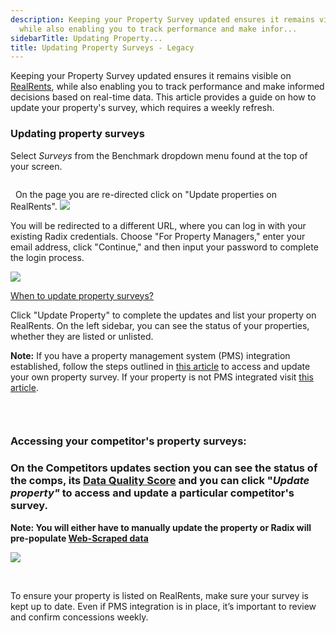 ```yaml
---
description: Keeping your Property Survey updated ensures it remains visible on RealRentskbarticlezendeskradix
  while also enabling you to track performance and make infor...
sidebarTitle: Updating Property...
title: Updating Property Surveys - Legacy
---
```


Keeping your Property Survey updated ensures it remains visible on [RealRents](kb://article/zendesk:radix:32826267937933), while also enabling you to track performance and make informed decisions based on real-time data. This article provides a guide on how to update your property's survey, which requires a weekly refresh.


### Updating property surveys


Select *Surveys* from the Benchmark dropdown menu found at the top of your screen. 


<Frame>
  <img src="/images/radix/a531f15a1b4eee5e8998a0bd8d77f731ccc61146.png" alt="" />
</Frame>


   On the page you are re-directed click on "Update properties on RealRents".  ![](/images/radix/262cd5960608b546dde73312c72c0247a8370a85.png)


You will be redirected to a different URL, where you can log in with your existing Radix credentials. Choose "For Property Managers," enter your email address, click "Continue," and then input your password to complete the login process.


 ![](/images/radix/7711da3dfbb1f7d3312bd52cb420fb413af82c7b.png) 


[When to update property surveys?](kb://article/zendesk:radix:26325272809997)


Click "Update Property" to complete the updates and list your property on RealRents. On the left sidebar, you can see the status of your properties, whether they are listed or unlisted. 



**Note:** If you have a property management system (PMS) integration established, follow the steps outlined in [this article](kb://article/zendesk:radix:27994992281869) to access and update your own property survey. If your property is not PMS integrated visit [this article](kb://article/zendesk:radix:32860114535693). 



<Frame>
  <img src="/images/radix/02fef66b0cde075bec8cfc686a61eea306f1aba4.png" alt="" />
</Frame>


 


### **Accessing your competitor's property surveys:**


### **On the Competitors updates section you can see the status of the comps, its [Data Quality Score](kb://article/zendesk:radix:28429466699533) and you can click "*Update property"* to access and update a particular competitor's survey.**


****Note**: You will either have to manually update the property or Radix will pre-populate [Web-Scraped data](kb://article/zendesk:radix:29750300559757)**


**![](/images/radix/9a9109eaddaa03f41587ae8ae148a681533ffe52.png)**


 



To ensure your property is listed on RealRents, make sure your survey is kept up to date. Even if PMS integration is in place, it’s important to review and confirm concessions weekly.